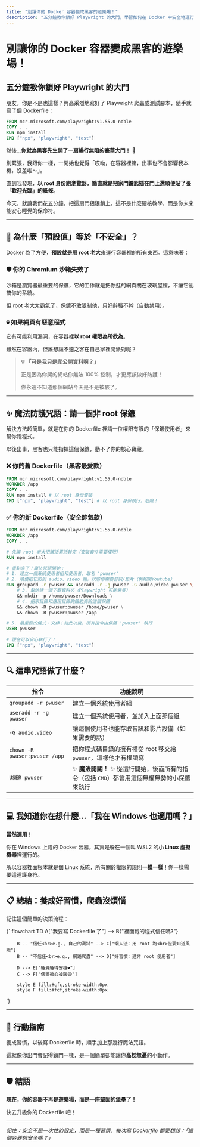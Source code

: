 ```yaml
---
title: "別讓你的 Docker 容器變成黑客的遊樂場！"
description: "五分鐘教你鎖好 Playwright 的大門，學習如何在 Docker 中安全地運行 Playwright"
---
```


# 別讓你的 Docker 容器變成黑客的遊樂場！

## 五分鐘教你鎖好 Playwright 的大門

朋友，你是不是也這樣？興高采烈地寫好了 Playwright 爬蟲或測試腳本，隨手就寫了個 Dockerfile：

```dockerfile
FROM mcr.microsoft.com/playwright:v1.55.0-noble
COPY . .
RUN npm install
CMD ["npx", "playwright", "test"]
```

然後…**你就為黑客先生開了一扇暢行無阻的豪華大門！** 🚨

別緊張，我跟你一樣，一開始也覺得「哎呦，在容器裡嘛，出事也不會影響我本機，沒差啦～」。

直到我發現，**以 root 身份跑瀏覽器，簡直就是把家門鑰匙插在門上還順便貼了張「歡迎光臨」的紙條**。

今天，就讓我們花五分鐘，把這扇門狠狠鎖上。這不是什麼硬核教學，而是你未來能安心睡覺的保命符。

---

## 🚨 為什麼「預設值」等於「不安全」？

Docker 為了方便，**預設就是用 root 老大**來運行容器裡的所有東西。這意味著：

### 🛡️ 你的 Chromium 沙箱失效了

沙箱是瀏覽器最重要的保鑣，它的工作就是把你逛的網頁關在玻璃屋裡，不讓它亂搞你的系統。

但 root 老大太霸氣了，保鑣不敢限制他，只好辭職不幹（自動禁用）。

### 💀 如果網頁有惡意程式

它有可能利用漏洞，在容器裡**以 root 權限為所欲為**。

雖然在容器內，但誰想讓不速之客在自己家裡開派對呢？

> **💡 「可是我只是爬公開資料啊？」**
> 
> 正是因為你爬的網站你無法 100% 控制，才更應該做好防護！
> 
> 你永遠不知道那個網站今天是不是被駭了。

---

## ✨ 魔法防護咒語：請一個非 root 保鑣

解決方法超簡單，就是在你的 Dockerfile 裡請一位權限有限的「保鑣使用者」來幫你跑程式。

以後出事，黑客也只能指揮這個保鑣，動不了你的核心寶藏。

### ❌ 你的舊 Dockerfile（黑客最愛款）

```dockerfile
FROM mcr.microsoft.com/playwright:v1.55.0-noble
WORKDIR /app
COPY . .
RUN npm install # 以 root 身份安裝
CMD ["npx", "playwright", "test"] # 以 root 身份執行，危險！
```

### ✅ 你的新 Dockerfile（安全帥氣款）

```dockerfile
FROM mcr.microsoft.com/playwright:v1.55.0-noble
WORKDIR /app
COPY . .

# 先讓 root 老大把髒活累活幹完（安裝套件需要權限）
RUN npm install

# 重點來了！魔法咒語開始：
# 1. 建立一個系統使用者組和使用者，取名 'pwuser'
# 2. 順便把它加到 audio、video 組，以防你需要音訊/影片（例如爬Youtube）
RUN groupadd -r pwuser && useradd -r -g pwuser -G audio,video pwuser \
    # 3. 幫他建一個下載資料夾（Playwright 可能需要）
    && mkdir -p /home/pwuser/Downloads \
    # 4. 把家目錄和應用目錄的鑰匙交給這個保鑣
    && chown -R pwuser:pwuser /home/pwuser \
    && chown -R pwuser:pwuser /app

# 5. 最重要的儀式：交棒！從此以後，所有指令由保鑣 'pwuser' 執行
USER pwuser

# 現在可以安心執行了！
CMD ["npx", "playwright", "test"]
```

---

## 🔍 這串咒語做了什麼？

| 指令 | 功能說明 |
|------|----------|
| `groupadd -r pwuser` | 建立一個系統使用者組 |
| `useradd -r -g pwuser` | 建立一個系統使用者，並加入上面那個組 |
| `-G audio,video` | 讓這個使用者也能存取音訊和影片設備（如果需要的話） |
| `chown -R pwuser:pwuser /app` | 把你程式碼目錄的擁有權從 root 移交給 `pwuser`，這樣他才有權讀寫 |
| `USER pwuser` | ✨ **魔法開關！** ✨ 從這行開始，後面所有的指令（包括 `CMD`）都會用這個無權無勢的小保鑣來執行 |

---

## 💻 我知道你在想什麼…「我在 Windows 也適用嗎？」

**當然適用！**

你在 Windows 上跑的 Docker 容器，其實是躲在一個叫 WSL2 的**小 Linux 虛擬機器**裡運行的。

所以容器裡面根本就是個 Linux 系統，所有關於權限的規則**一模一樣**！你一樣需要這道護身符。

---

## 📋 總結：養成好習慣，爬蟲沒煩惱

記住這個簡單的決策流程：

<div className="mermaid">
  {`
    flowchart TD
        A["我要寫 Dockerfile 了"] --> B{"裡面跑的程式信任嗎?"}
        
        B -- "信任<br>e.g., 自己的測試" --> C["懶人法：用 root 跑<br>但要知道風險"] 
        B -- "不信任<br>e.g., 網路爬蟲" --> D["好習慣：建非 root 使用者"] 
        
        D --> E["睡覺睡得安穩❤️"] 
        C --> F["偶爾擔心被駭😅"] 
        
        style E fill:#cfc,stroke-width:0px 
        style F fill:#fcf,stroke-width:0px
  `}
</div>

---

## 🎯 行動指南

養成習慣，以後寫 Dockerfile 時，順手加上那幾行魔法咒語。

這就像你出門會記得鎖門一樣，是一個簡單卻能讓你**高枕無憂**的小動作。

---

## 🛡️ 結語

**現在，你的容器不再是遊樂場，而是一座堅固的堡壘了！**

快去升級你的 Dockerfile 吧！

---

*記住：安全不是一次性的設定，而是一種習慣。每次寫 Dockerfile 都要想想：「這個容器夠安全嗎？」*